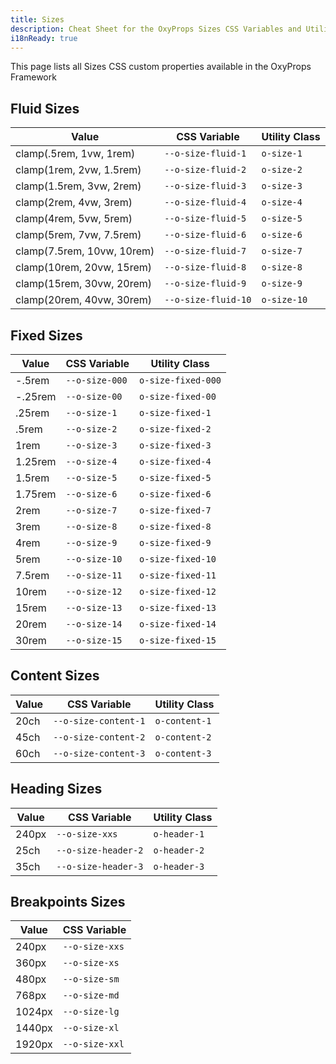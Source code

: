 ```yaml
---
title: Sizes
description: Cheat Sheet for the OxyProps Sizes CSS Variables and Utility Classes.
i18nReady: true
---
```



This page lists all Sizes CSS custom properties available in the OxyProps Framework

## Fluid Sizes

| Value                      | CSS Variable                                                                      | Utility Class                                                |
| -------------------------- | --------------------------------------------------------------------------------- | ------------------------------------------------------------ |
| clamp(.5rem, 1vw, 1rem)    | <ClipboardCopy value="var(--o-size-fluid-1)">`--o-size-fluid-1`</ClipboardCopy>   | <ClipboardCopy value="o-size-1">`o-size-1`</ClipboardCopy>   |
| clamp(1rem, 2vw, 1.5rem)   | <ClipboardCopy value="var(--o-size-fluid-2)">`--o-size-fluid-2`</ClipboardCopy>   | <ClipboardCopy value="o-size-2">`o-size-2`</ClipboardCopy>   |
| clamp(1.5rem, 3vw, 2rem)   | <ClipboardCopy value="var(--o-size-fluid-3)">`--o-size-fluid-3`</ClipboardCopy>   | <ClipboardCopy value="o-size-3">`o-size-3`</ClipboardCopy>   |
| clamp(2rem, 4vw, 3rem)     | <ClipboardCopy value="var(--o-size-fluid-4)">`--o-size-fluid-4`</ClipboardCopy>   | <ClipboardCopy value="o-size-4">`o-size-4`</ClipboardCopy>   |
| clamp(4rem, 5vw, 5rem)     | <ClipboardCopy value="var(--o-size-fluid-5)">`--o-size-fluid-5`</ClipboardCopy>   | <ClipboardCopy value="o-size-5">`o-size-5`</ClipboardCopy>   |
| clamp(5rem, 7vw, 7.5rem)   | <ClipboardCopy value="var(--o-size-fluid-6)">`--o-size-fluid-6`</ClipboardCopy>   | <ClipboardCopy value="o-size-6">`o-size-6`</ClipboardCopy>   |
| clamp(7.5rem, 10vw, 10rem) | <ClipboardCopy value="var(--o-size-fluid-7)">`--o-size-fluid-7`</ClipboardCopy>   | <ClipboardCopy value="o-size-7">`o-size-7`</ClipboardCopy>   |
| clamp(10rem, 20vw, 15rem)  | <ClipboardCopy value="var(--o-size-fluid-8)">`--o-size-fluid-8`</ClipboardCopy>   | <ClipboardCopy value="o-size-8">`o-size-8`</ClipboardCopy>   |
| clamp(15rem, 30vw, 20rem)  | <ClipboardCopy value="var(--o-size-fluid-9)">`--o-size-fluid-9`</ClipboardCopy>   | <ClipboardCopy value="o-size-9">`o-size-9`</ClipboardCopy>   |
| clamp(20rem, 40vw, 30rem)  | <ClipboardCopy value="var(--o-size-fluid-10)">`--o-size-fluid-10`</ClipboardCopy> | <ClipboardCopy value="o-size-10">`o-size-10`</ClipboardCopy> |

## Fixed Sizes

| Value   | CSS Variable                                                            | Utility Class                                                              |
| ------- | ----------------------------------------------------------------------- | -------------------------------------------------------------------------- |
| -.5rem  | <ClipboardCopy value="var(--o-size-000)">`--o-size-000`</ClipboardCopy> | <ClipboardCopy value="o-size-fixed-000">`o-size-fixed-000`</ClipboardCopy> |
| -.25rem | <ClipboardCopy value="var(--o-size-00)">`--o-size-00`</ClipboardCopy>   | <ClipboardCopy value="o-size-fixed-00">`o-size-fixed-00`</ClipboardCopy>   |
| .25rem  | <ClipboardCopy value="var(--o-size-1)">`--o-size-1`</ClipboardCopy>     | <ClipboardCopy value="o-size-fixed-1">`o-size-fixed-1`</ClipboardCopy>     |
| .5rem   | <ClipboardCopy value="var(--o-size-2)">`--o-size-2`</ClipboardCopy>     | <ClipboardCopy value="o-size-fixed-2">`o-size-fixed-2`</ClipboardCopy>     |
| 1rem    | <ClipboardCopy value="var(--o-size-3)">`--o-size-3`</ClipboardCopy>     | <ClipboardCopy value="o-size-fixed-3">`o-size-fixed-3`</ClipboardCopy>     |
| 1.25rem | <ClipboardCopy value="var(--o-size-4)">`--o-size-4`</ClipboardCopy>     | <ClipboardCopy value="o-size-fixed-4">`o-size-fixed-4`</ClipboardCopy>     |
| 1.5rem  | <ClipboardCopy value="var(--o-size-5)">`--o-size-5`</ClipboardCopy>     | <ClipboardCopy value="o-size-fixed-5">`o-size-fixed-5`</ClipboardCopy>     |
| 1.75rem | <ClipboardCopy value="var(--o-size-6)">`--o-size-6`</ClipboardCopy>     | <ClipboardCopy value="o-size-fixed-6">`o-size-fixed-6`</ClipboardCopy>     |
| 2rem    | <ClipboardCopy value="var(--o-size-7)">`--o-size-7`</ClipboardCopy>     | <ClipboardCopy value="o-size-fixed-7">`o-size-fixed-7`</ClipboardCopy>     |
| 3rem    | <ClipboardCopy value="var(--o-size-8)">`--o-size-8`</ClipboardCopy>     | <ClipboardCopy value="o-size-fixed-8">`o-size-fixed-8`</ClipboardCopy>     |
| 4rem    | <ClipboardCopy value="var(--o-size-9)">`--o-size-9`</ClipboardCopy>     | <ClipboardCopy value="o-size-fixed-9">`o-size-fixed-9`</ClipboardCopy>     |
| 5rem    | <ClipboardCopy value="var(--o-size-10)">`--o-size-10`</ClipboardCopy>   | <ClipboardCopy value="o-size-fixed-10">`o-size-fixed-10`</ClipboardCopy>   |
| 7.5rem  | <ClipboardCopy value="var(--o-size-11)">`--o-size-11`</ClipboardCopy>   | <ClipboardCopy value="o-size-fixed-11">`o-size-fixed-11`</ClipboardCopy>   |
| 10rem   | <ClipboardCopy value="var(--o-size-12)">`--o-size-12`</ClipboardCopy>   | <ClipboardCopy value="o-size-fixed-12">`o-size-fixed-12`</ClipboardCopy>   |
| 15rem   | <ClipboardCopy value="var(--o-size-13)">`--o-size-13`</ClipboardCopy>   | <ClipboardCopy value="o-size-fixed-13">`o-size-fixed-13`</ClipboardCopy>   |
| 20rem   | <ClipboardCopy value="var(--o-size-14)">`--o-size-14`</ClipboardCopy>   | <ClipboardCopy value="o-size-fixed-14">`o-size-fixed-14`</ClipboardCopy>   |
| 30rem   | <ClipboardCopy value="var(--o-size-15)">`--o-size-15`</ClipboardCopy>   | <ClipboardCopy value="o-size-fixed-15">`o-size-fixed-15`</ClipboardCopy>   |

## Content Sizes

| Value | CSS Variable                                                                        | Utility Class                                                    |
| ----- | ----------------------------------------------------------------------------------- | ---------------------------------------------------------------- |
| 20ch  | <ClipboardCopy value="var(--o-size-content-1)">`--o-size-content-1`</ClipboardCopy> | <ClipboardCopy value="o-content-1">`o-content-1`</ClipboardCopy> |
| 45ch  | <ClipboardCopy value="var(--o-size-content-2)">`--o-size-content-2`</ClipboardCopy> | <ClipboardCopy value="o-content-2">`o-content-2`</ClipboardCopy> |
| 60ch  | <ClipboardCopy value="var(--o-size-content-3)">`--o-size-content-3`</ClipboardCopy> | <ClipboardCopy value="o-content-3">`o-content-3`</ClipboardCopy> |

## Heading Sizes

| Value | CSS Variable                                                                      | Utility Class                                                  |
| ----- | --------------------------------------------------------------------------------- | -------------------------------------------------------------- |
| 240px | <ClipboardCopy value="var(--o-size-xxs)">`--o-size-xxs`</ClipboardCopy>           | <ClipboardCopy value="o-header-1">`o-header-1`</ClipboardCopy> |
| 25ch  | <ClipboardCopy value="var(--o-size-header-2)">`--o-size-header-2`</ClipboardCopy> | <ClipboardCopy value="o-header-2">`o-header-2`</ClipboardCopy> |
| 35ch  | <ClipboardCopy value="var(--o-size-header-3)">`--o-size-header-3`</ClipboardCopy> | <ClipboardCopy value="o-header-3">`o-header-3`</ClipboardCopy> |

## Breakpoints Sizes

| Value  | CSS Variable                                                            |
| ------ | ----------------------------------------------------------------------- |
| 240px  | <ClipboardCopy value="var(--o-size-xxs)">`--o-size-xxs`</ClipboardCopy> |
| 360px  | <ClipboardCopy value="var(--o-size-xs)">`--o-size-xs`</ClipboardCopy>   |
| 480px  | <ClipboardCopy value="var(--o-size-sm)">`--o-size-sm`</ClipboardCopy>   |
| 768px  | <ClipboardCopy value="var(--o-size-md)">`--o-size-md`</ClipboardCopy>   |
| 1024px | <ClipboardCopy value="var(--o-size-lg)">`--o-size-lg`</ClipboardCopy>   |
| 1440px | <ClipboardCopy value="var(--o-size-xl)">`--o-size-xl`</ClipboardCopy>   |
| 1920px | <ClipboardCopy value="var(--o-size-xxl)">`--o-size-xxl`</ClipboardCopy> |
